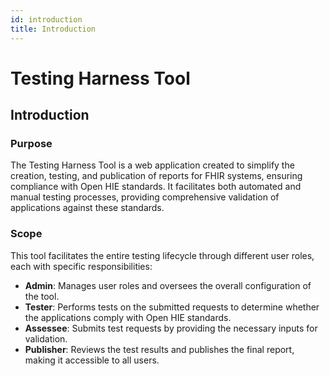 ```yaml
---
id: introduction
title: Introduction
---
```


# Testing Harness Tool

## Introduction

### Purpose
The Testing Harness Tool is a web application created to simplify the creation, testing, and publication of reports for FHIR systems, ensuring compliance with Open HIE standards. It facilitates both automated and manual testing processes, providing comprehensive validation of applications against these standards.

### Scope
This tool facilitates the entire testing lifecycle through different user roles, each with specific responsibilities:

- **Admin**: Manages user roles and oversees the overall configuration of the tool.
- **Tester**: Performs tests on the submitted requests to determine whether the applications comply with Open HIE standards.
- **Assessee**: Submits test requests by providing the necessary inputs for validation.
- **Publisher**: Reviews the test results and publishes the final report, making it accessible to all users.
